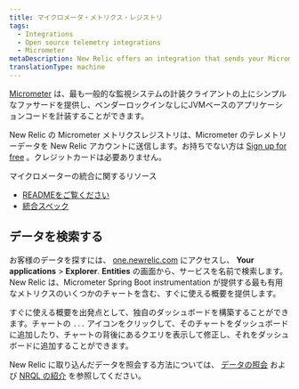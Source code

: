 ```yaml
---
title: マイクロメータ・メトリクス・レジストリ
tags:
  - Integrations
  - Open source telemetry integrations
  - Micrometer
metaDescription: New Relic offers an integration that sends your Micrometer telemetry data to your New Relic account.
translationType: machine
---
```


[Micrometer](https://micrometer.io/) は、最も一般的な監視システムの計装クライアントの上にシンプルなファサードを提供し、ベンダーロックインなしにJVMベースのアプリケーションコードを計装することができます。

New Relic の Micrometer メトリクスレジストリは、Micrometer のテレメトリーデータを New Relic アカウントに送信します。お持ちでない方は [Sign up for free](https://newrelic.com/signup) 。クレジットカードは必要ありません。

マイクロメーターの統合に関するリソース

* [READMEをご覧ください](https://github.com/newrelic/micrometer-registry-newrelic)
* [統合スペック](https://github.com/newrelic/newrelic-exporter-specs/tree/master/micrometer)

## データを検索する

お客様のデータを探すには、 [one.newrelic.com](https://one.newrelic.com/ "新しいウィンドウにリンクが開きます。") にアクセスし、 **Your applications** > **Explorer**. **Entities** の画面から、サービスを名前で検索します。New Relic は、Micrometer Spring Boot instrumentation が提供する最も有用なメトリクスのいくつかのチャートを含む、すぐに使える概要を提供します。

すぐに使える概要を出発点として、独自のダッシュボードを構築することができます。チャートの `...` アイコンをクリックして、そのチャートをダッシュボードに追加したり、チャートの背後にあるクエリを表示して修正し、それをダッシュボードに追加することができます。

New Relic に取り込んだデータを照会する方法については、 [データの照会](/docs/using-new-relic/data/understand-data/query-new-relic-data) および [NRQL の紹介](/docs/query-data/nrql-new-relic-query-language/getting-started/introduction-nrql) を参照してください。